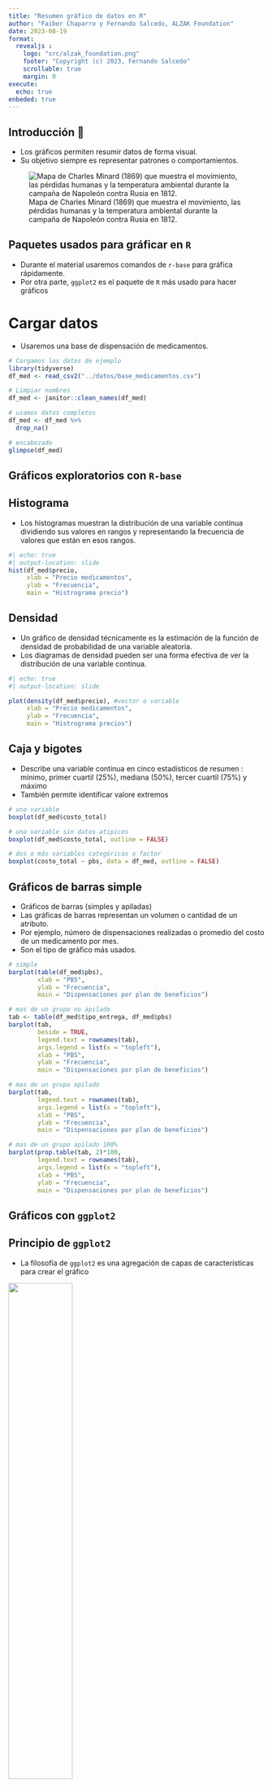 ```yaml
---
title: "Resumen gráfico de datos en R"
author: "Faiber Chaparro y Fernando Salcedo, ALZAK Foundation"
date: 2023-08-19
format: 
  revealjs :
    logo: "src/alzak_foundation.png"
    footer: "Copyright (c) 2023, Fernando Salcedo"
    scrollable: true
    margin: 0
execute:
  echo: true
enbeded: true
---
```


## Introducción 🥽

- Los gráficos permiten resumir datos de forma visual.
- Su objetivo siempre es representar patrones o comportamientos.

![Mapa de Charles Minard (1869) que muestra el movimiento, las pérdidas humanas y la temperatura ambiental durante la campaña de Napoleón contra Rusia en 1812.](https://upload.wikimedia.org/wikipedia/commons/2/29/Minard.png)

## Paquetes usados para gráficar en `R`

- Durante el material usaremos comandos de `r-base` para gráfica rápidamente.
- Por otra parte, `ggplot2` es el paquete de `R` más usado para hacer gráficos 

# Cargar datos

- Usaremos una base de dispensación de medicamentos.

```r
# Cargamos los datos de ejemplo
library(tidyverse)
df_med <- read_csv2("../datos/base_medicamentos.csv")

# Limpiar nombres
df_med <- janitor::clean_names(df_med)

# usamos datos completos
df_med <- df_med %>% 
  drop_na()

# encabezado
glimpse(df_med)

```

## Gráficos exploratorios con `R-base` {background-color="#b2d8d8"}

## Histograma

- Los histogramas muestran la distribución de una variable continua dividiendo sus valores en rangos y representando la frecuencia de valores que están en esos rangos.

```r
#| echo: true
#| output-location: slide
hist(df_med$precio, 
     xlab = "Precio medicamentos", 
     ylab = "Frecuencia", 
     main = "Histrograma precio")

```

## Densidad

- Un gráfico de densidad técnicamente es la estimación de la función de densidad de probabilidad de una variable aleatoria. 
- Los diagramas de densidad pueden ser una forma efectiva de ver la distribución de una variable continua. 

```r
#| echo: true
#| output-location: slide

plot(density(df_med$precio), #vector o variable
     xlab = "Precio medicamentos", 
     ylab = "Frecuencia", 
     main = "Histrograma precios")

```

## Caja y bigotes

- Describe una variable continua en cinco estadísticos de resumen : mínimo, primer cuartil (25%), mediana (50%), tercer cuartil (75%) y máximo
- También permite identificar valore extremos

```r

# una variable
boxplot(df_med$costo_total)

# una variable sin datos atipicos
boxplot(df_med$costo_total, outline = FALSE)

# dos o más variables categóricas o factor
boxplot(costo_total ~ pbs, data = df_med, outline = FALSE)

```

## Gráficos de barras simple

- Gráficos de barras (simples y apiladas)
- Las gráficas de barras representan un volumen o cantidad de un atributo. 
- Por ejemplo, número de dispensaciones realizadas o promedio del costo de un medicamento por mes.
- Son el tipo de gráfico más usados.

```r
# simple
barplot(table(df_med$pbs), 
        xlab = "PBS",
        ylab = "Frecuencia", 
        main = "Dispensaciones por plan de beneficios")

# mas de un grupo no apilado
tab <- table(df_med$tipo_entrega, df_med$pbs)
barplot(tab, 
        beside = TRUE,
        legend.text = rownames(tab),
        args.legend = list(x = "topleft"),
        xlab = "PBS",
        ylab = "Frecuencia", 
        main = "Dispensaciones por plan de beneficios")

# mas de un grupo apilado
barplot(tab,
        legend.text = rownames(tab),
        args.legend = list(x = "topleft"),
        xlab = "PBS",
        ylab = "Frecuencia", 
        main = "Dispensaciones por plan de beneficios")

# mas de un grupo apilado 100%
barplot(prop.table(tab, 2)*100,
        legend.text = rownames(tab),
        args.legend = list(x = "topleft"),
        xlab = "PBS",
        ylab = "Frecuencia", 
        main = "Dispensaciones por plan de beneficios")

```

## Gráficos con `ggplot2` {background-color="#b2d8d8"}

## Principio de `ggplot2`

- La filosofía de `ggplot2` es una agregación de capas de características para crear el gráfico

![](src/ggplot_concepto.png){width=50%}

## Esquema de cómo funciona `ggplot()`
  
![Kieran Healy. Data Visualization A practical introduction. 
](src/ch-03-ggplot-flow-vertical.png){width=50%}


## Gráfico de barras `geom_col()` y `geom_bar()`

- Lo usamos para representar volúmenes o cantidad
- Realicemos un gráfico con `geom_bar()` siguiendo el esquema paso a paso de cómo funciona `ggplot()`, 

```r
#| echo: true
#| output-location: slide

# libreria ggplor2 hace parte de tidyverse
library(ggplot2)

ggplot(data = df_med, mapping = aes(x = pbs)) + # Paso 1 : Define tus variables (mapping)
  geom_bar() + # Paso 2 : Define el tipo de gráfico (geom)
  labs(x = "PBS", # Paso 3 : Define etiquetas para ejes y titulos
       y = "Frecuencia",
       title = "Dispensaciones de medicamentos por plan de beneficios") +
  theme_minimal() # Paso 4 opcional : definir un tema

```

## Usando `fill` para agregar grupos en `geom_bar()`

- Usamos la opción `fill` para señalar usando colores grupos en el gráficos de barras.

```r
#| echo: true
#| output-location: slide

ggplot(df_med, aes(x = pbs, fill = tipo_entrega)) + # Usamos fill para agregar grupos
  geom_bar() +
  labs(x = "PBS",
       y = "Frecuencia",
       title = "Dispensaciones medicamentos por plan de beneficios",
       fill = "Tipo de entrega") +
  theme_bw()

```

## Usando `fill` para grupos no apilados en `geom_bar()`

- Usando la opción `dodge` en `geom_bar()`

```r
#| echo: true
#| output-location: slide

# mas de un grupo apilado 
ggplot(data = na.omit(df_med),
       mapping = aes(x = pbs, fill = tipo_entrega)) +
  geom_bar(position = "dodge") +
  labs(x = "PBS",
       y = "Frecuencia",
       title = "Dispensaciones por plan de beneficios",
       fill = "Tipo de entrega") +
  theme_bw()

```

## Apilar los grupos al 100% con `geom_bar()`

- Para ello, usamos la opción `fill` dentro de `geom_bar()`

```r
#| echo: true
#| output-location: slide

# mas de un grupo apilado 100%
ggplot(df_med, aes(x = pbs, fill = tipo_entrega)) +
  geom_bar(position = "fill") +
  labs(x = "PBS",
       y = "Frecuencia",
       title = "Dispensaciones por plan de beneficios", 
       fill = "Tipo de entrega") + 
  theme_bw()
 
```

## Etiquetas de datos con `geom_text()`

- `geom_text()` permite agregar etiquetas de datos a las gráficas

```r

# definir los datos y las graficar 
ggplot(data = df_med, mapping = aes(x = pbs)) +
  geom_bar() +
  # Agregar etiquetas 
  geom_text(aes(label = after_stat(count)), stat = "count", vjust = 0)  +
  labs(x = "PBS",
         y = "Frecuencia",
         title = "Dispensaciones por plan de beneficios") +
  theme_bw()

```

- Agregar etiquetas por grupos

```r

# mas de un grupo no apilado

ggplot(
  data = df_med,
  mapping = aes(x = pbs,
                fill = tipo_entrega)) +
  geom_bar(position = "dodge") +
  geom_text(aes(label = after_stat(count)),
            stat = "count",
            position = position_dodge(0.9),
            vjust = 0)  +
  labs(x = "PBS",
       y = "Frecuencia",
       title = "Dispensaciones por plan de beneficios",
       fill = "Tipo de entrega") +
  theme_bw()
```

- Agregar etiquetas por grupos apilados al 100%


```r

# mas de un grupo apilado 100%
ggplot(df_med, aes(x = pbs, fill = tipo_entrega)) +
  geom_bar(position = "fill") +
  geom_text(
    aes(
      # etiqueta de datos en formato porcentual
      label = scales::percent(after_stat(count)/sum(after_stat(count)))
      ),
    stat = "count", 
    # posición de la etiqueta en el centro de cada grupo
    position = position_fill(vjust = 0.5)) +
  # etiquetas en porcentaje del eje y
  scale_y_continuous(labels = scales::percent) +
  labs(x = "PBS",
       y = "%",
       title = "Dispensaciones por plan de beneficios", 
       fill = "Tipo de entrega") + 
  theme_bw()
 
```

## Personalizar colores en `fill`

- Podemos personalizar los colores de los grupos usando `scales_fill_manula()`
- Los colores en R tienen nombres clave como `red` o `blue`
- También podemos usar códigos de colores como `#5DC3DA`

```r
#| echo: true
#| output-location: slide

ggplot(df_med, aes(x = pbs, fill = tipo_entrega)) +
  geom_bar(position = "fill") +
  geom_text(aes(label = scales::percent(after_stat(count)/sum(after_stat(count)))),
    stat = "count", 
    position = position_fill(vjust = 0.5)) +
  # colores de los grupos 
  scale_fill_manual(values = c("darkgreen", "#5DC3DA")) +
  scale_y_continuous(labels = scales::percent) +
  labs(x = "PBS",
       y = "Frecuencia",
       title = "Dispensaciones por plan de beneficios", 
       fill = "Tipo de entrega") + 
  theme_bw()
 
```

## Usando `facets` para estratificar gráficos

- El comando `facet_wrap()` permite crear mini gráficos por grupos en un solo gráfico
- El comando `facet_grid()` permite crear una matriz de gráficos

```r
#| echo: true
#| output-location: slide

ggplot(data = df_med,
       mapping = aes(x = pbs, fill = tipo_entrega)) +
  geom_bar(position = "fill") +
  geom_text(aes(label = scales::percent(after_stat(count)/sum(after_stat(count)), accuracy = 0.1)),
            stat = "count",
            position = position_fill(vjust = 0.5)) +
  scale_fill_manual(values = c("#54504F", "#5DC3DA")) +
  labs(x = "PBS",
       y = "Frecuencia",
       title = "Dispensaciones por plan de beneficios",
       fill = "Tipo de entrega") +
  theme_bw() +
  # dividir el gráfico por grupos
  facet_wrap(~cronico)

```


## Gráfico de linea usando `geom_line()` y `geom_point()`

- Un gráfico de línea se usa para mostrar evolución o cambio
- Vamos a crear un gráfico de líneas de las dispensaciones por mes
- Usamos `geom_line()` combinado con `geom_point()` para hacer gráficos de líneas

```r
#| echo: true
#| output-location: slide

# creamos las variables
df_disp <- df_med %>% 
  mutate(
    fecha_entrega = dmy(fecha_entrega),
    mes_disp = floor_date(fecha_entrega, "month")
  ) %>% 
  count(mes_disp)

ggplot(df_disp, aes(x = mes_disp, y = n)) +
  geom_line(color = "tomato") +
  geom_point(color = "tomato") +
  geom_text(aes(label = n, y = n + 5), vjust = 0, nudge_y = 0.5) +
  scale_x_date(date_breaks = "months", date_labels = "%m/%Y") +
  labs(
    x = "Mes de dispensación",
    y = "Cantidad"
  ) +
  theme_bw()

```


## Gráfico de linea usando `geom_line()`,  `geom_point()` y `facet_wrap()`

- Usando  `facet_wrap()` podemos crear mini gráficos de líneas

```r
#| echo: true
#| output-location: slide

# creamos las variables
df_disp <- df_med %>% 
  mutate(
    fecha_entrega = dmy(fecha_entrega),
    mes_disp = floor_date(fecha_entrega, "month")
  ) %>% 
  filter(departamento != "0") %>% 
  count(departamento, mes_disp)

ggplot(df_disp, aes(x = mes_disp, y = n)) +
  geom_line(color = "tomato") +
  geom_point(color = "tomato") +
  geom_text(aes(label = n, y = n), vjust = 0, nudge_y = 0.5) +
  scale_x_date(date_breaks = "months", date_labels = "%m/%Y") +
  labs(
    x = "Mes de dispensación",
    y = "Cantidad"
  ) +
  facet_wrap(~departamento, scales = "free_y") +
  theme_bw() +
  theme(axis.text.x = element_text(angle = 90))

```

## Guardar un gráfico

- Usamos el comando `ggsave()` para guardar un gráfico
- O podemos usar la ventana `Plots > Export > Save imagen as`

```r

# mi grafico 
plot_pbs <- ggplot(df_med, aes(x = pbs, fill = tipo_entrega)) +
  geom_bar(position = "fill") +
  geom_text(
    aes(
      # etiqueta de datos en formato porcentual
      label = scales::percent(after_stat(count)/sum(after_stat(count)))
      ),
    stat = "count", 
    # posición de la etiqueta en el centro de cada grupo
    position = position_fill(vjust = 0.5)) +
  scale_y_continuous(labels = scales::percent) +
  labs(x = "PBS",
       y = "%",
       title = "Dispensaciones por plan de beneficios", 
       fill = "Tipo de entrega") + 
  theme_bw()

# guardar
ggsave(filename = "../resultados/plot_pbs.png", plot_pbs)

```


## Guardar un gráfico usando `Plots`

![](src/rstudio-plot.png)

## Guardar un gráfico usando `Plots`

![](src/rstudio-plot-save.png)
